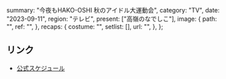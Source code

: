   summary: "今夜もHAKO-OSHI 秋のアイドル大運動会",
  category: "TV",
  date: "2023-09-11",
  region: "テレビ",
  present: ["高嶺のなでしこ"],
  image: {
    path: "",
    ref: "",
  },
  recaps: {
    costume: "",
    setlist: [],
    url: "",
  },
};

## リンク

- [公式スケジュール](https://takanenonadeshiko.jp/?p=1347)
